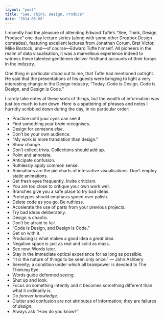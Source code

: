```yaml
---
layout: "post"
title: "See, Think, Design, Produce"
date: "2014-05-06"
---
```


I recently had the pleasure of attending Edward Tufte’s “See, Think, Design,
Produce” one-day lecture series (along with some other Dropbox Design comrades),
featuring excellent lectures from Jonathan Corum, Bret Victor, Mike Bostock,
and—of course—Edward Tufte himself. All pioneers in the realm of data
visualisation, it was a marvellous experience indeed to witness these talented
gentlemen deliver firsthand accounts of their forays in the industry.

One thing in particular stood out to me, that Tufte had mentioned outright. He
said that the presentations of his guests were bringing to light a very
interesting change in the Design industry; “Today, Code is Design. Code is
Design, and Design is Code.”

I rarely take notes at these sorts of things, but the wealth of information was
just too much to turn down. Here is a spattering of phrases and notes I hurridly
scribbled down during the day, in no particular order:

-   Practice until your _eyes_ can see it.
-   Find something your _brain_ recognises.
-   Design for someone _else_.
-   Don’t be your own audience.
-   “My work is more translation than design.”
-   Show change.
-   Don’t collect trivia. Collections should add up.
-   Point and annotate.
-   Anticipate confusion.
-   Ruthlessly apply common sense.
-   Animations are the pie charts of interactive visualisations. Don’t employ
    static animations.
-   Get fresh eyes frequently. Invite criticism.
-   You are too close to critique your own work well.
-   Branches give you a safe place to try bad ideas.
-   Prototypes should emphasis speed over polish.
-   Delete code as you go. Be ruthless.
-   Accelerate the use of parts from your previous projects.
-   Try bad ideas deliberately.
-   Design is chaotic.
-   Don’t be afraid to fail.
-   “Code is Design, and Design is Code.”
-   Get on with it.
-   Producing is what makes a good idea a _great_ idea.
-   Negative space is just as real and solid as mass.
-   See now. Words later.
-   Stay in the immediate optical experience for as long as possible.
-   “It is the nature of things to be seen only once.” — John Ashbery
-   Serenity; a condition under which all brainpower is devoted to The Thinking
    Eye.
-   Words guide deformed seeing.
-   Shut up and look.
-   Focus on something intently and it becomes something different than what it
    ordinarily is.
-   Do _forever knowledge_.
-   Clutter and confusion are not attributes of information; they are failures
    of _design_.
-   Always ask “How do you know?”
